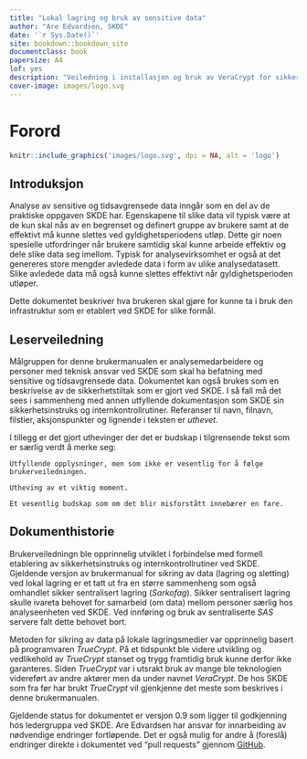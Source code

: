 ```yaml
---
title: "Lokal lagring og bruk av sensitive data"
author: "Are Edvardsen, SKDE"
date: '`r Sys.Date()`'
site: bookdown::bookdown_site
documentclass: book
papersize: A4
lof: yes
description: "Veiledning i installasjon og bruk av VeraCrypt for sikker lagring og sletting av data ved Senter for klinisk dokumentajson og evaluering (SKDE), Helse Nord RHF."
cover-image: images/logo.svg
---
```


# Forord {-}

```r
knitr::include_graphics('images/logo.svg', dpi = NA, alt = 'logo')
```

## Introduksjon {-}
Analyse av sensitive og tidsavgrensede data inngår som en del av de praktiske
oppgaven SKDE har. Egenskapene til slike
data vil typisk være at de kun skal nås av en begrenset og definert
gruppe av brukere samt at de effektivt må kunne slettes ved
gyldighetsperiodens utløp. Dette gir noen spesielle utfordringer når
brukere samtidig skal kunne arbeide effektiv og dele slike data seg
imellom. Typisk for analysevirksomhet er også at det genereres store
mengder avledede data i form av ulike analysedatasett. Slike avledede
data må også kunne slettes effektivt når gyldighetsperioden utløper.

Dette dokumentet beskriver hva brukeren skal gjøre for kunne ta i
bruk den infrastruktur som er etablert ved SKDE for slike formål.


## Leserveiledning {-}
Målgruppen for denne brukermanualen er analysemedarbeidere
og personer med teknisk ansvar ved SKDE som skal ha befatning med
sensitive og tidsavgrensede data. Dokumentet kan også brukes
som en beskrivelse av de sikkerhetstiltak som er gjort ved SKDE. I så
fall må det sees i sammenheng med annen utfyllende dokumentasjon som
SKDE sin sikkerhetsinstruks og internkontrollrutiner.
Referanser til navn, filnavn, filstier, aksjonspunkter og lignende
i teksten er _uthevet_.

I tillegg er det gjort uthevinger der det er budskap i
tilgrensende tekst som er særlig verdt å merke seg:

```block2
Utfyllende opplysninger, men som ikke er vesentlig for å følge
brukerveiledningen.
```

```block2
Utheving av et viktig moment.
```

```block2
Et vesentlig budskap som om det blir misforstått innebærer en fare.
```


## Dokumenthistorie {-}
Brukerveiledningn ble opprinnelig utviklet i forbindelse med formell etablering
av sikkerhetsinstruks og internkontrollrutiner ved SKDE. Gjeldende versjon av
brukermanual for sikring av data (lagring og sletting) ved lokal lagring er et
tatt ut fra en større
sammenheng som også omhandlet sikker sentralisert lagring (_Sarkofag_).
Sikker sentralisert lagring skulle ivareta behovet for samarbeid (om data)
mellom personer særlig hos analyseenheten ved SKDE. Ved innføring og bruk av
sentraliserte _SAS_ servere falt dette behovet bort.

Metoden for sikring av data på lokale lagringsmedier var opprinnelig basert på
programvaren _TrueCrypt_. På et tidspunkt ble videre utvikling og vedlikehold
av _TrueCrypt_ stanset og trygg framtidig bruk kunne derfor ikke garanteres.
Siden _TrueCrypt_ var i utsrakt bruk av mange ble teknologien videreført av
andre aktører men da under navnet _VeraCrypt_. De hos SKDE som fra før har
brukt _TrueCrypt_ vil gjenkjenne det meste som beskrives i denne
brukermanualen.

Gjeldende status for dokumentet er versjon 0.9 som ligger til godkjenning hos
ledergruppa ved SKDE. Are Edvardsen har ansvar for innarbeiding av nødvendige
endringer fortløpende. Det er også mulig for andre å (foreslå) endringer
direkte i dokumentet ved "pull requests" gjennom [GitHub](https://github.com/areedv/docSens/).
